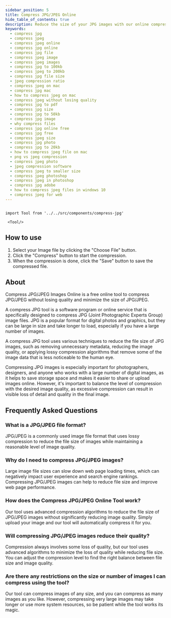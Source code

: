 ```yaml
---
sidebar_position: 5
title: Compress JPG/JPEG Online
hide_table_of_contents: true
description: Reduce the size of your JPG images with our online compression tool. Compress JPG files without compromising on quality. Get smaller file sizes in seconds!
keywords:
  - compress jpg
  - compress jpeg
  - compress jpeg online
  - compress jpg online
  - compress jpg file
  - compress jpeg image
  - compress jpeg images
  - compress jpg to 100kb
  - compress jpeg to 200kb
  - compress jpg file size
  - jpeg compression ratio
  - compress jpeg on mac
  - compress jpg mac
  - how to compress jpeg on mac
  - compress jpeg without losing quality
  - compress jpg to pdf
  - compress jpg size
  - compress jpg to 50kb
  - compress jpg image
  - why compress files
  - compress jpg online free
  - compress jpg free
  - compress jpeg size
  - compress jpg photo
  - compress jpg to 20kb
  - how to compress jpeg file on mac
  - png vs jpeg compression
  - compress jpeg photo
  - jpeg compression software
  - compress jpeg to smaller size
  - compress jpeg photoshop
  - compress jpeg in photoshop
  - compress jpg adobe
  - how to compress jpeg files in windows 10
  - compress jpeg for web
---
```


```mdx-code-block

import Tool from '../../src/components/compress-jpg'

 <Tool/>

```

<h2 style={{ color: "#17c964" }}>How to use</h2>

1. Select your Image file by clicking the "Choose File" button.
2. Click the "Compress" button to start the compression.
3. When the compression is done, click the "Save" button to save the compressed file.

<h2 style={{ color: "#ff4ecd" }}>About</h2>

Compress JPG/JPEG Images Online is a free online tool to compress JPG/JPEG without losing quality and minimize
the size of JPG/JPEG.

A compress JPG tool is a software program or online service that is specifically designed to compress JPG (Joint Photographic Experts Group) image files. JPG is a popular format for digital photos and graphics, but they can be large in size and take longer to load, especially if you have a large number of images.

A compress JPG tool uses various techniques to reduce the file size of JPG images, such as removing unnecessary metadata, reducing the image quality, or applying lossy compression algorithms that remove some of the image data that is less noticeable to the human eye.

Compressing JPG images is especially important for photographers, designers, and anyone who works with a large number of digital images, as it helps to save storage space and makes it easier to share or upload images online. However, it's important to balance the level of compression with the desired image quality, as excessive compression can result in visible loss of detail and quality in the final image.

<h2 style={{ color: "#f5a524" }}>Frequently Asked Questions</h2>

### What is a JPG/JPEG file format?

JPG/JPEG is a commonly used image file format that uses lossy compression to reduce the file size of images while maintaining a reasonable level of image quality.

### Why do I need to compress JPG/JPEG images?

Large image file sizes can slow down web page loading times, which can negatively impact user experience and search engine rankings. Compressing JPG/JPEG images can help to reduce file size and improve web page performance.

### How does the Compress JPG/JPEG Online Tool work?

Our tool uses advanced compression algorithms to reduce the file size of JPG/JPEG images without significantly reducing image quality. Simply upload your image and our tool will automatically compress it for you.

### Will compressing JPG/JPEG images reduce their quality?

Compression always involves some loss of quality, but our tool uses advanced algorithms to minimize the loss of quality while reducing file size. You can adjust the compression level to find the right balance between file size and image quality.

### Are there any restrictions on the size or number of images I can compress using the tool?

Our tool can compress images of any size, and you can compress as many images as you like. However, compressing very large images may take longer or use more system resources, so be patient while the tool works its magic.
